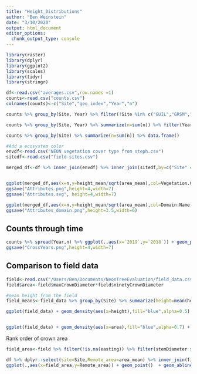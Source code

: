 ```yaml
---
title: "Height_Distributions"
author: "Ben Weinstein"
date: "3/10/2020"
output: html_document
editor_options: 
  chunk_output_type: console
---
```


```r
library(raster)
library(dplyr)
library(ggplot2)
library(scales)
library(tidyr)
library(stringr)
```

```r
df<-read.csv("averages.csv",row.names =1)
counts<-read.csv("counts.csv")
colnames(counts)<-c("Site","geo_index","Year","n")

counts %>% group_by(Site, Year) %>% filter(!Site %in% c("GUIL","GRSM","PUUM")) %>% summarize(n=sum(n)) %>% filter(Year==max(Year)) %>% ungroup() %>% summarize(sum(n))

counts %>% group_by(Site, Year) %>% summarize(n=sum(n)) %>% filter(Year==max(Year)) %>% data.frame()

counts %>% group_by(Site) %>% summarize(n=sum(n)) %>% data.frame() 
```

```r

#Add a ecosystem color
envdf<-read.csv("NEON vegetation cover type from steph.csv")
sitedf<-read.csv("field-sites.csv")

merged_df<-df %>% inner_join(envdf) %>% inner_join(sitedf,by=c("Site" ="siteID")) %>% filter(!Site %in% c("PUUM","GUIL","GRSM") )


ggplot(merged_df,aes(x=n,y=height_mean/sqrt(area_mean),col=Vegetation.Cover.Type)) + geom_point(alpha=0.5, size=3) + labs(x="Tree Density (trees per km^2)",y="Tree Height / Crown Width", col="Vegetation Cover") + geom_text(aes(label=Site),size=2,hjust=0.5,vjust=-1) + theme_bw() + scale_y_continuous(n.breaks=8) + scale_color_brewer(palette="Dark2")
ggsave("Attributes.png",height=4,width=7)
ggsave("Attributes.svg", height=4,width=7)

ggplot(merged_df,aes(x=n,y=height_mean/sqrt(area_mean),col=Domain.Name)) + geom_point(alpha=0.5, size=3) + labs(x="Tree Density (trees per km^2)",y="Tree Height / Crown Width") +geom_text(aes(label=Site),size=2,hjust=0.5,vjust=-1) + theme_bw() + scale_y_continuous(n.breaks=8) 
ggsave("Attributes_domain.png",height=3.5,width=6)

```

## Counts through time

```r
counts %>% spread(Year,n) %>% ggplot(.,aes(x=`2019`,y=`2018`)) + geom_point(aes(col=Site),alpha=0.5) + geom_abline(linetype="dashed") + coord_equal() + stat_smooth(method="lm")  + theme_bw() + theme(legend.position = "none") + scale_x_continuous(labels=comma, n.breaks=7  ) + scale_y_continuous(labels=comma,n.breaks=7 ) + ggtitle("Tree Count Across Years")
ggsave("CrossYears.png",height=4,width=7)
```

## Comparison to field data

```r
field<-read.csv("/Users/Ben/Documents/NeonTreeEvaluation/field_data.csv")
field$area<-field$maxCrownDiameter*field$ninetyCrownDiameter

#mean height from the field
field_means<-field_data %>% group_by(Site) %>% summarize(height=mean(height),area=mean(area))

ggplot(field_data) + geom_density(aes(x=height),fill="blue",alpha=0.5) + facet_wrap(~Site,scales="free") + geom_vline(data=df,aes(xintercept=height_mean),col="red") + geom_vline(data=field_means,aes(xintercept=height),col="blue") + theme_bw()


ggplot(field_data) + geom_density(aes(x=area),fill="blue",alpha=0.7) + facet_wrap(~Site,scales="free") + geom_vline(data=df,aes(xintercept=area_mean),col="red")+ geom_vline(data=field_means,aes(xintercept=area),col="blue") + theme_bw()
```

Rank order of crown area
```r
field_area<-field %>% filter(!is.na(easting)) %>% filter(stemDiameter > 7.5) %>% filter(is.na(height)|height>3) %>% group_by(site=siteID,plotID,eventID) %>% summarize(area=mean(area,na.rm=T)) %>% group_by(site) %>% summarize(field_area=mean(area,na.rm=T)) %>% arrange(desc(field_area))

df %>% dplyr::select(site=Site,Remote_area=area_mean) %>% inner_join(field_area) %>% 
ggplot(.,aes(x=field_area,y=Remote_area)) + geom_point()  + geom_abline(linetype="dashed") + xlim(0,125)+ ylim(0,125) + coord_equal() + geom_text(aes(label=site),size=2,vjust=1)
```

